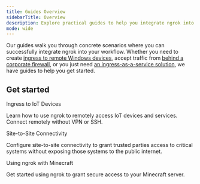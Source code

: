 ```yaml
---
title: Guides Overview
sidebarTitle: Overview
description: Explore practical guides to help you integrate ngrok into your workflow.
mode: wide
---
```


Our guides walk you through concrete scenarios where you can successfully integrate ngrok into your workflow. Whether you need to create [ingress to remote Windows devices](/guides/device-gateway/windows), accept traffic from [behind a corporate firewall](/guides/running-behind-firewalls), or you just need [an ingress-as-a-service solution](/guides/identity-aware-proxy/securing-with-oauth), we have guides to help you get started.

## Get started

<Columns cols={3}>
	<Card href={`/guides/device-gateway/agent/`}>
		<div className="flex-cols">
			<span className="text-lg font-bold">Ingress to IoT Devices</span>
			<p className="mt-4">
				Learn how to use ngrok to remotely access IoT devices and services.
				Connect remotely without VPN or SSH.
			</p>
		</div>
	</Card>
	<Card href={`/guides/site-to-site-connectivity/`}>
		<div className="flex-cols">
			<span className="text-lg font-bold">Site-to-Site Connectivity</span>
			<p className="mt-4">
				Configure site-to-site connectivity to grant trusted parties access to
				critical systems without exposing those systems to the public internet.
			</p>
		</div>
	</Card>
	<Card href={`/using-ngrok-with/minecraft/`}>
		<div className="flex-cols">
			<span className="text-lg font-bold">Using ngrok with Minecraft</span>
			<p className="mt-4">
				Get started using ngrok to grant secure access to your Minecraft server.
			</p>
		</div>
	</Card>
</Columns>
